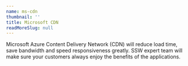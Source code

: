 ```yaml
---
name: ms-cdn
thumbnail: ''
title: Microsoft CDN
readMoreSlug: null
---
```


Microsoft Azure Content Delivery Network (CDN) will reduce load time, save bandwidth and speed responsiveness greatly. SSW expert team will make sure your customers always enjoy the benefits of the applications.
